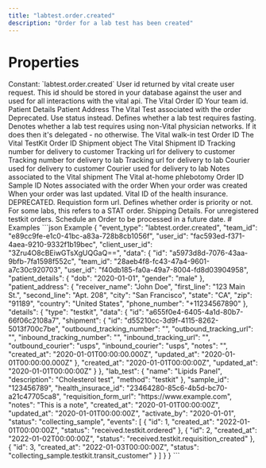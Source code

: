 ```yaml
---
title: "labtest.order.created"
description: "Order for a lab test has been created"
---
```

# Properties
<ResponseField name="event_type" type="const string" required="true">
Constant: `labtest.order.created`
</ResponseField>
<ResponseField name="team_id" type="string" required="true">
</ResponseField>
<ResponseField name="user_id" type="string" required="true">
</ResponseField>
<ResponseField name="client_user_id" type="string" required="true">
</ResponseField>
<ResponseField name="data" type="ClientFacingOrder" required="true">
<Expandable title="ClientFacingOrder" defaultOpen="true">
<ResponseField name="user_id" type="string" required="true">
User id returned by vital create user request. This id should be stored in your database against the user and used for all interactions with the vital api.
</ResponseField>
<ResponseField name="id" type="string" required="true">
The Vital Order ID
</ResponseField>
<ResponseField name="team_id" type="string" required="true">
Your team id.
</ResponseField>
<ResponseField name="patient_details" type="ClientFacingPatientDetailsCompatible | null">
Patient Details
<Expandable title="ClientFacingPatientDetailsCompatible" defaultOpen="true">
<ResponseField name="first_name" type="string | null">
</ResponseField>
<ResponseField name="last_name" type="string | null">
</ResponseField>
<ResponseField name="dob" type="string" required="true">
</ResponseField>
<ResponseField name="gender" type="string" required="true">
</ResponseField>
<ResponseField name="phone_number" type="string | null">
</ResponseField>
<ResponseField name="email" type="string | null">
</ResponseField>
</Expandable>
</ResponseField>
<ResponseField name="patient_address" type="PatientAddressCompatible | null">
Patient Address
<Expandable title="PatientAddressCompatible" defaultOpen="true">
<ResponseField name="receiver_name" type="string | null">
</ResponseField>
<ResponseField name="first_line" type="string" required="true">
</ResponseField>
<ResponseField name="second_line" type="string | null">
</ResponseField>
<ResponseField name="city" type="string" required="true">
</ResponseField>
<ResponseField name="state" type="string" required="true">
</ResponseField>
<ResponseField name="zip" type="string" required="true">
</ResponseField>
<ResponseField name="country" type="string" required="true">
</ResponseField>
<ResponseField name="phone_number" type="string | null">
</ResponseField>
</Expandable>
</ResponseField>
<ResponseField name="lab_test" type="ClientFacingLabTest" required="true">
The Vital Test associated with the order
<Expandable title="ClientFacingLabTest" defaultOpen="true">
<ResponseField name="id" type="string" required="true">
</ResponseField>
<ResponseField name="slug" type="string" required="true">
</ResponseField>
<ResponseField name="name" type="string" required="true">
</ResponseField>
<ResponseField name="sample_type" type="LabTestSampleType" required="true">
<Expandable title="LabTestSampleType" defaultOpen="true">
</Expandable>
</ResponseField>
<ResponseField name="method" type="LabTestCollectionMethod" required="true">
<Expandable title="LabTestCollectionMethod" defaultOpen="true">
</Expandable>
</ResponseField>
<ResponseField name="price" type="number" required="true">
</ResponseField>
<ResponseField name="is_active" type="boolean" required="true">
Deprecated. Use status instead.
</ResponseField>
<ResponseField name="status" type="LabTestStatus" required="true">
<Expandable title="LabTestStatus" defaultOpen="true">
</Expandable>
</ResponseField>
<ResponseField name="fasting" type="boolean | null">
Defines whether a lab test requires fasting.
</ResponseField>
<ResponseField name="lab" type="ClientFacingLab | null">
<Expandable title="ClientFacingLab" defaultOpen="true">
<ResponseField name="id" type="integer" required="true">
</ResponseField>
<ResponseField name="slug" type="string" required="true">
</ResponseField>
<ResponseField name="name" type="string" required="true">
</ResponseField>
<ResponseField name="first_line_address" type="string" required="true">
</ResponseField>
<ResponseField name="city" type="string" required="true">
</ResponseField>
<ResponseField name="zipcode" type="string" required="true">
</ResponseField>
<ResponseField name="collection_methods" type="LabTestCollectionMethod[]" required="true">
<Expandable title="Item Schema: LabTestCollectionMethod" defaultOpen="true">
</Expandable>
</ResponseField>
<ResponseField name="sample_types" type="LabTestSampleType[]" required="true">
<Expandable title="Item Schema: LabTestSampleType" defaultOpen="true">
</Expandable>
</ResponseField>
</Expandable>
</ResponseField>
<ResponseField name="markers" type="ClientFacingMarker[] | null">
<Expandable title="Item Schema: ClientFacingMarker" defaultOpen="true">
<ResponseField name="id" type="integer" required="true">
</ResponseField>
<ResponseField name="name" type="string" required="true">
</ResponseField>
<ResponseField name="slug" type="string" required="true">
</ResponseField>
<ResponseField name="description" type="string | null">
</ResponseField>
<ResponseField name="lab_id" type="integer | null">
</ResponseField>
<ResponseField name="provider_id" type="string | null">
</ResponseField>
<ResponseField name="type" type="MarkerType | null">
<Expandable title="MarkerType" defaultOpen="true">
</Expandable>
</ResponseField>
<ResponseField name="unit" type="string | null">
</ResponseField>
<ResponseField name="price" type="string | null">
</ResponseField>
</Expandable>
</ResponseField>
<ResponseField name="is_delegated" type="boolean | null">
Denotes whether a lab test requires using non-Vital physician networks. If it does then it&#x27;s delegated - no otherwise.
</ResponseField>
</Expandable>
</ResponseField>
<ResponseField name="details" type="anyOf" required="true">
<Expandable title="ClientFacingWalkInOrderDetails">
<ResponseField name="type" type="string" required="true">
</ResponseField>
<ResponseField name="data" type="ClientFacingWalkInTestOrder | null">
<Expandable title="ClientFacingWalkInTestOrder" defaultOpen="true">
<ResponseField name="id" type="string" required="true">
The Vital walk-in test Order ID
</ResponseField>
<ResponseField name="created_at" type="string" required="true">
</ResponseField>
<ResponseField name="updated_at" type="string" required="true">
</ResponseField>
</Expandable>
</ResponseField>
</Expandable>
<Expandable title="ClientFacingTestKitOrderDetails">
<ResponseField name="type" type="string" required="true">
</ResponseField>
<ResponseField name="data" type="ClientFacingTestkitOrder | null">
<Expandable title="ClientFacingTestkitOrder" defaultOpen="true">
<ResponseField name="id" type="string" required="true">
The Vital TestKit Order ID
</ResponseField>
<ResponseField name="shipment" type="ClientFacingShipment | null">
Shipment object
<Expandable title="ClientFacingShipment" defaultOpen="true">
<ResponseField name="id" type="string" required="true">
The Vital Shipment ID
</ResponseField>
<ResponseField name="outbound_tracking_number" type="string | null">
Tracking number for delivery to customer
</ResponseField>
<ResponseField name="outbound_tracking_url" type="string | null">
Tracking url for delivery to customer
</ResponseField>
<ResponseField name="inbound_tracking_number" type="string | null">
Tracking number for delivery to lab
</ResponseField>
<ResponseField name="inbound_tracking_url" type="string | null">
Tracking url for delivery to lab
</ResponseField>
<ResponseField name="outbound_courier" type="string | null">
Courier used for delivery to customer
</ResponseField>
<ResponseField name="inbound_courier" type="string | null">
Courier used for delivery to lab
</ResponseField>
<ResponseField name="notes" type="string | null">
Notes associated to the Vital shipment
</ResponseField>
</Expandable>
</ResponseField>
<ResponseField name="created_at" type="string" required="true">
</ResponseField>
<ResponseField name="updated_at" type="string" required="true">
</ResponseField>
</Expandable>
</ResponseField>
</Expandable>
<Expandable title="ClientFacingAtHomePhlebotomyOrderDetails">
<ResponseField name="type" type="string" required="true">
</ResponseField>
<ResponseField name="data" type="ClientFacingAtHomePhlebotomyOrder | null">
<Expandable title="ClientFacingAtHomePhlebotomyOrder" defaultOpen="true">
<ResponseField name="id" type="string" required="true">
The Vital at-home phlebotomy Order ID
</ResponseField>
<ResponseField name="appointment_id" type="string | null">
</ResponseField>
<ResponseField name="created_at" type="string" required="true">
</ResponseField>
<ResponseField name="updated_at" type="string" required="true">
</ResponseField>
</Expandable>
</ResponseField>
</Expandable>
</ResponseField>
<ResponseField name="sample_id" type="string | null">
Sample ID
</ResponseField>
<ResponseField name="notes" type="string | null">
Notes associated with the order
</ResponseField>
<ResponseField name="created_at" type="string" required="true">
When your order was created
</ResponseField>
<ResponseField name="updated_at" type="string" required="true">
When your order was last updated.
</ResponseField>
<ResponseField name="events" type="ClientFacingOrderEvent[]" required="true">
<Expandable title="Item Schema: ClientFacingOrderEvent" defaultOpen="true">
<ResponseField name="id" type="integer" required="true">
</ResponseField>
<ResponseField name="created_at" type="string" required="true">
</ResponseField>
<ResponseField name="status" type="OrderStatus" required="true">
<Expandable title="OrderStatus" defaultOpen="true">
</Expandable>
</ResponseField>
</Expandable>
</ResponseField>
<ResponseField name="status" type="OrderTopLevelStatus | null">
<Expandable title="OrderTopLevelStatus" defaultOpen="true">
</Expandable>
</ResponseField>
<ResponseField name="physician" type="ClientFacingPhysician | null">
<Expandable title="ClientFacingPhysician" defaultOpen="true">
<ResponseField name="first_name" type="string" required="true">
</ResponseField>
<ResponseField name="last_name" type="string" required="true">
</ResponseField>
<ResponseField name="npi" type="string" required="true">
</ResponseField>
</Expandable>
</ResponseField>
<ResponseField name="health_insurance_id" type="string | null">
Vital ID of the health insurance.
</ResponseField>
<ResponseField name="requisition_form_url" type="string | null">
DEPRECATED. Requistion form url.
</ResponseField>
<ResponseField name="priority" type="boolean | null">
Defines whether order is priority or not. For some labs, this refers to a STAT order.
</ResponseField>
<ResponseField name="shipping_details" type="ShippingAddress | null">
Shipping Details. For unregistered testkit orders.
<Expandable title="ShippingAddress" defaultOpen="true">
<ResponseField name="receiver_name" type="string" required="true">
</ResponseField>
<ResponseField name="first_line" type="string" required="true">
</ResponseField>
<ResponseField name="second_line" type="string | null">
</ResponseField>
<ResponseField name="city" type="string" required="true">
</ResponseField>
<ResponseField name="state" type="string" required="true">
</ResponseField>
<ResponseField name="zip" type="string" required="true">
</ResponseField>
<ResponseField name="country" type="string" required="true">
</ResponseField>
<ResponseField name="phone_number" type="string" required="true">
</ResponseField>
</Expandable>
</ResponseField>
<ResponseField name="activate_by" type="string | null">
Schedule an Order to be processed in a future date.
</ResponseField>
</Expandable>
</ResponseField>
# Examples
<CodeGroup>
```json Example
{
  "event_type": "labtest.order.created",
  "team_id": "e89cc9fe-e1c0-41bc-a83a-728b8cb1056f",
  "user_id": "fac593ed-f371-4aea-9210-9332f1b19bec",
  "client_user_id": "3Zru4O8cBEiwGTsXgUQGaQ==",
  "data": {
    "id": "a5973d8d-7076-43aa-9bfb-7fa1598f552c",
    "team_id": "28aeb4f8-fc43-47a4-9601-a7c30c920703",
    "user_id": "f40db185-fa0a-49a7-8004-fd8d03904958",
    "patient_details": {
      "dob": "2020-01-01",
      "gender": "male"
    },
    "patient_address": {
      "receiver_name": "John Doe",
      "first_line": "123 Main St.",
      "second_line": "Apt. 208",
      "city": "San Francisco",
      "state": "CA",
      "zip": "91189",
      "country": "United States",
      "phone_number": "+11234567890"
    },
    "details": {
      "type": "testkit",
      "data": {
        "id": "a655f0e4-6405-4a1d-80b7-66f06c2108a7",
        "shipment": {
          "id": "d55210cc-3d9f-4115-8262-5013f700c7be",
          "outbound_tracking_number": "<outbound_tracking_number>",
          "outbound_tracking_url": "<outbound_tracking_url>",
          "inbound_tracking_number": "<inbound_tracking_number>",
          "inbound_tracking_url": "<inbound_tracking_url>",
          "outbound_courier": "usps",
          "inbound_courier": "usps",
          "notes": "<notes>",
          "created_at": "2020-01-01T00:00:00.000Z",
          "updated_at": "2020-01-01T00:00:00.000Z"
        },
        "created_at": "2020-01-01T00:00:00Z",
        "updated_at": "2020-01-01T00:00:00Z"
      }
    },
    "lab_test": {
      "name": "Lipids Panel",
      "description": "Cholesterol test",
      "method": "testkit"
    },
    "sample_id": "123456789",
    "health_insurace_id": "23464280-85c6-4b5d-bc70-a21c47705ca8",
    "requisition_form_url": "https://www.example.com",
    "notes": "This is a note",
    "created_at": "2020-01-01T00:00:00Z",
    "updated_at": "2020-01-01T00:00:00Z",
    "activate_by": "2020-01-01",
    "status": "collecting_sample",
    "events": [
      {
        "id": 1,
        "created_at": "2022-01-01T00:00:00Z",
        "status": "received.testkit.ordered"
      },
      {
        "id": 2,
        "created_at": "2022-01-02T00:00:00Z",
        "status": "received.testkit.requisition_created"
      },
      {
        "id": 3,
        "created_at": "2022-01-03T00:00:00Z",
        "status": "collecting_sample.testkit.transit_customer"
      }
    ]
  }
}
```
</CodeGroup>
